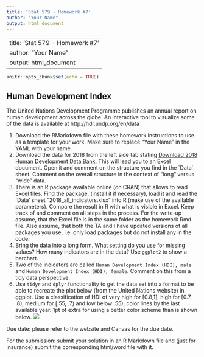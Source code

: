 ```yaml
---
title: 'Stat 579 - Homework #7'
author: "Your Name"
output: html_document
---
```


---
title: 'Stat 579 - Homework #7'
author: "Your Name"
output: html_document
---

```r
knitr::opts_chunk$set(echo = TRUE)
```

## Human Development Index

The United Nations Development Programme publishes an annual report on human development across the globe. An interactive tool to visualize some of the data is available at  http://hdr.undp.org/en/data 



1. Download the RMarkdown file with these homework instructions to use as a template for your work.
Make sure to replace "Your Name" in the YAML with your name.
2. Download the data for 2018 from the left side tab  stating [Download 2018 Human Development Data Bank](http://hdr.undp.org/sites/default/files/2018_all_indicators.xlsx). This will lead you to an Excel document. Open it and comment on the structure you find in the `Data' sheet. Comment on the overall structure in the context of "long" versus "wide" data.
3. There is an R package available online (on CRAN) that allows to read Excel files. Find the package, (install it if necessary), load it  and read the `Data' sheet "2018_all_indicators.xlsx" into R (make use of the available parameters). Compare the result in R with what is visible in Excel. Keep track of and comment on all steps in the process. 
For the write-up assume, that the Excel file is in the same folder as the homework Rmd file. Also assume, that both the TA and I have  updated versions of all packages you use, i.e. only load packages but do not install any in the code.
4. Bring the data into a long form. What setting do you use for missing values? How many indicators are in the data? Use `ggplot2` to show a barchart.
5. Two of the indicators are called `Human Development Index (HDI), male` and `Human Development Index (HDI), female`. Comment on this from a tidy data perspective.
6. Use `tidyr` and `dplyr` functionality to get the data set into a format to be able to recreate the plot below (from the United Nations website) in ggplot. Use a classification of HDI of very high for [0.8,1], high for [0.7, .8), medium for [.55, .7) and low below .55), color lines by the last available year. 1pt of extra for using a better color scheme than is shown below. 
![](images/hdi-17.png)


Due date: please refer to the website and Canvas for the due date. 

For the submission: submit your solution in an R Markdown file and (just for insurance) submit the corresponding html/word file with it. 
